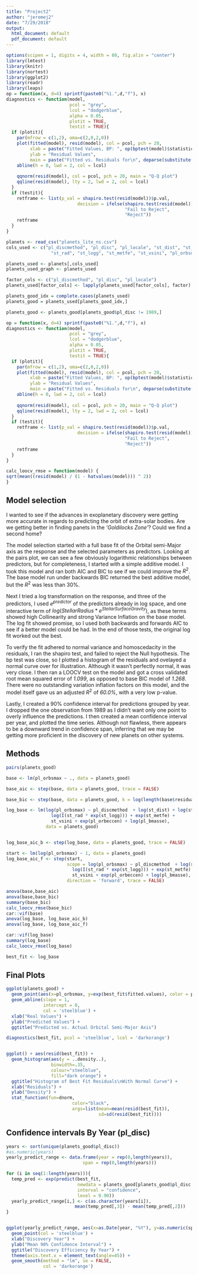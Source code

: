 ```yaml
---
title: "Project2"
author: "jeromej2"
date: "7/29/2018"
output:
  html_document: default
  pdf_document: default
---
```

```r
options(scipen = 1, digits = 4, width = 80, fig.alin = "center")
library(lmtest)
library(knitr)
library(nortest)
library(ggplot2)
library(readr)
library(leaps)
op = function(x, d=4) sprintf(paste0("%1.",d,"f"), x) 
diagnostics <- function(model, 
                        pcol = "grey", 
                        lcol = "dodgerblue", 
                        alpha = 0.05, 
                        plotit = TRUE, 
                        testit = TRUE){
  if (plotit){
    par(mfrow = c(1,2), oma=c(2,0,2,0))
    plot(fitted(model), resid(model), col = pcol, pch = 20,
         xlab = paste("Fitted Values, BP: ", op(bptest(model)$statistic), sep = " "),
         ylab = "Residual Values", 
         main = paste("Fitted vs. Residuals for\n", deparse(substitute(model)), sep = ""))
    abline(h = 0, lwd = 2, col = lcol)
    
    qqnorm(resid(model), col = pcol, pch = 20, main = "Q-Q plot")
    qqline(resid(model), lty = 2, lwd = 2, col = lcol)
  }
  if (testit){
    retframe <- list(p_val = shapiro.test(resid(model))$p.val, 
                           decision = ifelse(shapiro.test(resid(model))$p.val > alpha, 
                                             "Fail to Reject", 
                                             "Reject"))
    retframe
  }
}

```



```r

planets <- read_csv("planets_lite_ns.csv")
cols_used <- c("pl_discmethod", "pl_disc", "pl_locale", "st_dist", "st_optmag", "st_teff", "st_mass", 
                 "st_rad", "st_logg", "st_metfe", "st_vsini", "pl_orbsmax", "pl_orbeccen", "pl_bmasse")

planets_used <- planets[,cols_used]
planets_used_graph <- planets_used

factor_cols <- c("pl_discmethod", "pl_disc", "pl_locale")
planets_used[factor_cols] <- lapply(planets_used[factor_cols], factor)

planets_good_idx = complete.cases(planets_used)
planets_good = planets_used[planets_good_idx,]

planets_good <- planets_good[planets_good$pl_disc != 1989,]

op = function(x, d=4) sprintf(paste0("%1.",d,"f"), x) 
diagnostics <- function(model, 
                        pcol = "grey", 
                        lcol = "dodgerblue", 
                        alpha = 0.05, 
                        plotit = TRUE, 
                        testit = TRUE){
  if (plotit){
    par(mfrow = c(1,2), oma=c(2,0,2,0))
    plot(fitted(model), resid(model), col = pcol, pch = 20,
         xlab = paste("Fitted Values, BP: ", op(bptest(model)$statistic), sep = " "),
         ylab = "Residual Values", 
         main = paste("Fitted vs. Residuals for\n", deparse(substitute(model)), sep = ""))
    abline(h = 0, lwd = 2, col = lcol)
    
    qqnorm(resid(model), col = pcol, pch = 20, main = "Q-Q plot")
    qqline(resid(model), lty = 2, lwd = 2, col = lcol)
  }
  if (testit){
    retframe <- list(p_val = shapiro.test(resid(model))$p.val, 
                           decision = ifelse(shapiro.test(resid(model))$p.val > alpha, 
                                             "Fail to Reject", 
                                             "Reject"))
    retframe
  }
}

calc_loocv_rmse = function(model) {
sqrt(mean((resid(model) / (1 - hatvalues(model))) ^ 2))
}

```

## Model selection
I wanted to see if the advances in exoplanetary discovery were getting more accurate in regards to predicting the orbit of extra-solar bodies. Are we getting better in finding panets in the *'Goldilocks Zone'*? Could we find a second home?

The model selection started with a full base fit of the Orbital semi-Major axis as the response and the selected parameters as predictors. Looking at the pairs plot, we can see a few obviously logarithmic relationships between predictors, but for completeness, I started with a simple additive model. I took this model and ran both AIC and BIC to see if we could improve the $R^{2}$. The base model run under backwards BIC returned the best additive model, but the $R^{2}$ was less than 30%.

Next I tried a log transformation on the response, and three of the predictors, I used $e^{predictor}$ of the predictors already in log space, and one interactive term of $log(Stellar Radius * e^{Stellar Surface Gravity})$, as these terms showed high Collinearity and strong Variance Inflation on the base model. The log fit showed promise, so I used both backwards and forwards AIC to see if a better model could be had. In the end of those tests, the original log fit worked out the best.

To verify the fit adhered to normal variance and homoscedacity in the residuals, I ran the shapiro test, and failed to reject the Null hypothesis. The bp test was close, so I plotted a histogram of the residuals and ovelayed a normal curve over for illustration. Although it wasn't perfectly normal, it was very close. I then ran a LOOCV test on the model and got a cross validated root mean squared error of *1.099*, as opposed to base BIC model of *1.268*. There were no outstanding variation inflation factors on this model, and the model itself gave us an adjusted $R^{2}$ of *60.0%*, with a very low p-value.

Lastly, I created a 90% confidence interval for predictions grouped by year. I dropped the one observation from 1989 as I didn't want only one point to overly influence the predictions. I then created a mean confidence interval per year, and plotted the time series. Although not flawless, there appears to be a downward trend in confidence span, inferring that we may be getting more proficient in the discovery of new planets on other systems.


## Methods

```r
pairs(planets_good)

```

```r

base <- lm(pl_orbsmax ~ ., data = planets_good)

base_aic <- step(base, data = planets_good, trace = FALSE)

base_bic <- step(base, data = planets_good, k = log(length(base$residuals)),  trace = FALSE)

log_base <- lm(log(pl_orbsmax) ~ pl_discmethod  + log(st_dist) + log(st_teff) + 
                 log(I(st_rad * exp(st_logg))) + exp(st_metfe) + 
                 st_vsini + exp(pl_orbeccen) + log(pl_bmasse), 
               data = planets_good)


log_base_aic_b <- step(log_base, data = planets_good, trace = FALSE)

start <- lm(log(pl_orbsmax) ~ 1, data = planets_good)
log_base_aic_f <- step(start, 
                       scope = log(pl_orbsmax) ~ pl_discmethod  + log(st_dist) + log(st_teff) +
                         log(I(st_rad * exp(st_logg))) + exp(st_metfe) + 
                         st_vsini + exp(pl_orbeccen) + log(pl_bmasse),
                       direction = 'forward', trace = FALSE)

```

```r

anova(base,base_aic)
anova(base,base_bic)
summary(base_bic)
calc_loocv_rmse(base_bic)
car::vif(base)
anova(log_base, log_base_aic_b)
anova(log_base, log_base_aic_f)

car::vif(log_base)
summary(log_base)
calc_loocv_rmse(log_base)

best_fit <- log_base

```

## Final Plots

```r
ggplot(planets_good) + 
  geom_point(aes(x=pl_orbsmax, y=exp(best_fit$fitted.values), color = pl_disc)) + 
  geom_abline(slope = 1,
              intercept = 0,
              col = 'steelblue') + 
  xlab("Real Values") + 
  ylab("Predicted Values") + 
  ggtitle("Predicted vs. Actual Orbital Semi-Major Axis")

diagnostics(best_fit, pcol = 'steelblue', lcol = 'darkorange')


ggplot() + aes(resid(best_fit)) + 
  geom_histogram(aes(y = ..density..), 
                 binwidth=.35, 
                 colour="steelblue", 
                 fill="dark orange") +
  ggtitle("Histogram of Best Fit Residuals\nWith Normal Curve") +
  xlab("Residuals") + 
  ylab("Density") + 
  stat_function(fun=dnorm,
                         color="black",
                         args=list(mean=mean(resid(best_fit)), 
                                   sd=sd(resid(best_fit))))

```

## Confidence intervals By Year (pl_disc)

```r

years <- sort(unique(planets_good$pl_disc))
#as.numeric(years)
yearly_predict_range <- data.frame(year = rep(0,length(years)), 
                             span = rep(0,length(years)))

for (i in seq(1:length(years))){
  temp_pred <- exp(predict(best_fit, 
                           newdata = planets_good[planets_good$pl_disc == as.character(years[i]),], 
                           interval = "confidence", 
                           level = 0.90))
  yearly_predict_range[i,] <- c(as.character(years[i]), 
                          mean(temp_pred[,3]) - mean(temp_pred[,2]))
}


ggplot(yearly_predict_range, aes(x=as.Date(year, "%Y"), y=as.numeric(span))) + 
  geom_point(col = 'steelblue') + 
  xlab("Discovery Year") + 
  ylab("Mean 90% Confidence Interval") + 
  ggtitle("Discovery Efficiency By Year") + 
  theme(axis.text.x = element_text(angle=45)) + 
  geom_smooth(method = "lm", se = FALSE,
              col = 'darkorange')

```

